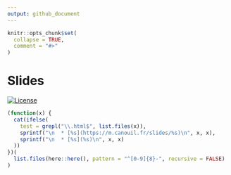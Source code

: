 ```yaml
---
output: github_document
---
```


<!-- README.md is generated from README.Rmd. Please edit that file -->

```r
knitr::opts_chunk$set(
  collapse = TRUE,
  comment = "#>"
)
```

# Slides

<!-- badges: start -->
[![License](https://img.shields.io/github/license/mcanouil/slides)](LICENSE)
<!-- badges: end -->

```r
(function(x) {
  cat(ifelse(
    test = grepl("\\.html$", list.files(x)),
    sprintf("\n  * [%s](https://m.canouil.fr/slides/%s)\n", x, x),
    sprintf("\n  * [%s](%s)\n", x, x)
  ))
})(
  list.files(here::here(), pattern = "^[0-9]{8}-", recursive = FALSE)
)
```
